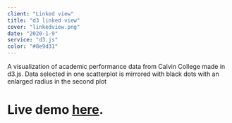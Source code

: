 ```yaml
---
client: "Linked view"
title: "d3 linked view"
cover: "linkedview.png"
date: "2020-1-9"
service: "d3.js"
color: "#8e9d31"
---
```



A visualization of academic performance data from Calvin College made in d3.js. Data selected in one scatterplot is mirrored with black dots with an enlarged radius in the second plot

# Live demo [here](https://sambeebe.github.io/d3-linked-view/ "d3").
